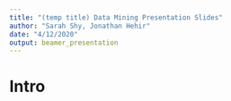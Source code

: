 ```yaml
---
title: "(temp title) Data Mining Presentation Slides"
author: "Sarah Shy, Jonathan Hehir"
date: "4/12/2020"
output: beamer_presentation
---
```


# Intro
